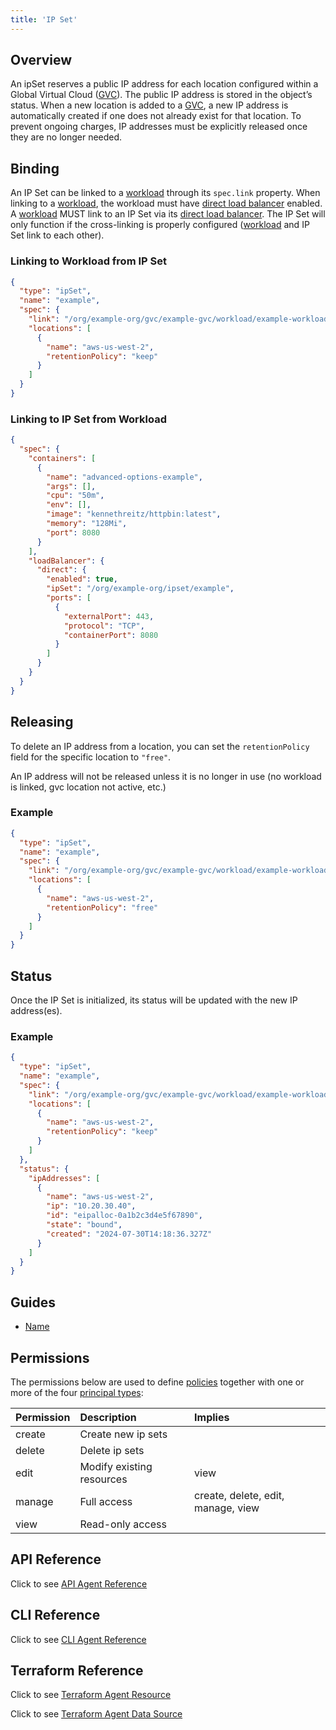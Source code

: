 ```yaml
---
title: 'IP Set'
---
```


## Overview

An ipSet reserves a public IP address for each location configured within a Global Virtual Cloud
([GVC](gvc)). The public IP address is stored in the object’s status. When a new location is added to a
[GVC](gvc), a new IP address is automatically created if one does not already exist for that location.
To prevent ongoing charges, IP addresses must be explicitly released once they are no longer needed.

## Binding

An IP Set can be linked to a [workload](workload) through its `spec.link` property. When linking to a [workload](workload), the workload must have [direct load balancer](workload/direct-load-balancer) enabled. A [workload](workload) MUST link to an IP Set via its [direct load balancer](workload/direct-load-balancer). The IP Set will only function if the cross-linking is properly configured ([workload](workload) and IP Set link to each other).

### Linking to Workload from IP Set
``` json
{
  "type": "ipSet",
  "name": "example",
  "spec": {
    "link": "/org/example-org/gvc/example-gvc/workload/example-workload",
    "locations": [
      {
        "name": "aws-us-west-2",
        "retentionPolicy": "keep"
      }
    ]
  }
}
```

### Linking to IP Set from Workload
``` json
{
  "spec": {
    "containers": [
      {
        "name": "advanced-options-example",
        "args": [],
        "cpu": "50m",
        "env": [],
        "image": "kennethreitz/httpbin:latest",
        "memory": "128Mi",
        "port": 8080
      }
    ],
    "loadBalancer": {
      "direct": {
        "enabled": true,
        "ipSet": "/org/example-org/ipset/example",
        "ports": [
          {
            "externalPort": 443,
            "protocol": "TCP",
            "containerPort": 8080
          }
        ]
      }
    }
  }
}
```

## Releasing
To delete an IP address from a location, you can set the `retentionPolicy` field
for the specific location to `"free"`.

<Note>
  An IP address will not be released unless it is no longer in use (no workload is
  linked, gvc location not active, etc.)
</Note>

### Example
``` json
{
  "type": "ipSet",
  "name": "example",
  "spec": {
    "link": "/org/example-org/gvc/example-gvc/workload/example-workload",
    "locations": [
      {
        "name": "aws-us-west-2",
        "retentionPolicy": "free"
      }
    ]
  }
}
```

## Status

Once the IP Set is initialized, its status will be updated with the new IP address(es).

### Example
``` json
{
  "type": "ipSet",
  "name": "example",
  "spec": {
    "link": "/org/example-org/gvc/example-gvc/workload/example-workload",
    "locations": [
      {
        "name": "aws-us-west-2",
        "retentionPolicy": "keep"
      }
    ]
  },
  "status": {
    "ipAddresses": [
      {
        "name": "aws-us-west-2",
        "ip": "10.20.30.40",
        "id": "eipalloc-0a1b2c3d4e5f67890",
        "state": "bound",
        "created": "2024-07-30T14:18:36.327Z"
      }
    ]
  }
}
```

## Guides

- [Name](/guides)

## Permissions

The permissions below are used to define [policies](/reference/policy) together with one or more of the four
[principal types](/concepts/principal_types):

| Permission | Description                 | Implies                                 |
| :--------- | :-------------------------- | :-------------------------------------- |
| create     | Create new ip sets          |                                         |
| delete     | Delete ip sets              |                                         |
| edit       | Modify existing resources   | view                                    |
| manage     | Full access                 | create, delete, edit, manage, view      |
| view       | Read-only access            |                                         |

## API Reference

Click to see [API Agent Reference](/api-reference/agent)

## CLI Reference

Click to see [CLI Agent Reference](/references/cli/agent)

## Terraform Reference

Click to see [Terraform Agent Resource](/references/terraform/resources/cpln_gvc)

Click to see [Terraform Agent Data Source](/references/terraform/data-sources/cpln_gvc)
